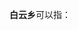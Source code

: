 '''白云乡'''可以指：
{{PRC admin/disambig|13/06/36/201/000|23/11/21/207/000|35/01/25/210/000|43/07/26/202/000|45/02/25/211/000|50/02/32/209/000|51/01/31/202/000|52/03/81/204/000|53/25/23/204/000}}
{{disambig|cat=三字中国乡名消歧义}}